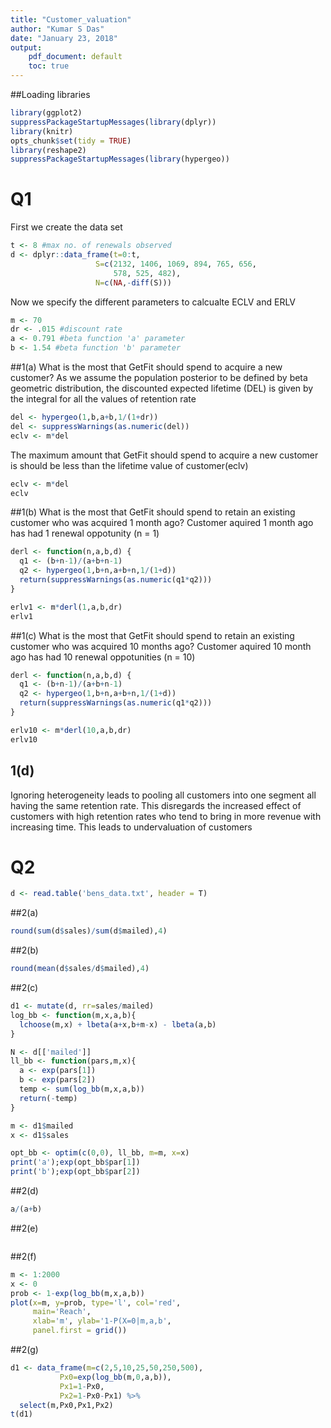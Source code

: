 ---
title: "Customer_valuation"
author: "Kumar S Das"
date: "January 23, 2018"
output: 
    pdf_document: default
    toc: true
---


##Loading libraries
```{r}
library(ggplot2)
suppressPackageStartupMessages(library(dplyr))
library(knitr)
opts_chunk$set(tidy = TRUE)
library(reshape2)
suppressPackageStartupMessages(library(hypergeo))
```
# Q1
First we create the data set
```{r}
t <- 8 #max no. of renewals observed
d <- dplyr::data_frame(t=0:t,
                   S=c(2132, 1406, 1069, 894, 765, 656, 
                       578, 525, 482),
                   N=c(NA,-diff(S)))
```

Now we specify the different parameters to calcualte ECLV and ERLV
```{r}
m <- 70 
dr <- .015 #discount rate
a <- 0.791 #beta function 'a' parameter
b <- 1.54 #beta function 'b' parameter
```
##1(a) What is the most that GetFit should spend to acquire a new customer?
As we assume the population posterior to be defined by beta geometric distribution, the discounted expected lifetime (DEL) is given by the integral for all the values of retention rate
```{r}
del <- hypergeo(1,b,a+b,1/(1+dr))
del <- suppressWarnings(as.numeric(del))
eclv <- m*del
```
The maximum amount that GetFit should spend to acquire a new customer is should be less than the lifetime value of customer(eclv)
```{r}
eclv <- m*del
eclv
```

##1(b) What is the most that GetFit should spend to retain an existing customer who was acquired 1 month ago?
Customer aquired 1 month ago has had 1 renewal oppotunity (n = 1)
```{r}
derl <- function(n,a,b,d) {
  q1 <- (b+n-1)/(a+b+n-1)
  q2 <- hypergeo(1,b+n,a+b+n,1/(1+d))
  return(suppressWarnings(as.numeric(q1*q2)))
}

erlv1 <- m*derl(1,a,b,dr)
erlv1
```


##1(c)  What is the most that GetFit should spend to retain an existing customer who was acquired 10 months ago?
Customer aquired 10 month ago has had 10 renewal oppotunities (n = 10)
```{r}
derl <- function(n,a,b,d) {
  q1 <- (b+n-1)/(a+b+n-1)
  q2 <- hypergeo(1,b+n,a+b+n,1/(1+d))
  return(suppressWarnings(as.numeric(q1*q2)))
}

erlv10 <- m*derl(10,a,b,dr)
erlv10
```

## 1(d)
Ignoring heterogeneity leads to pooling all customers into one segment all having the same retention rate. This disregards the increased effect of customers with high retention rates who tend to bring in more revenue with increasing time. This leads to undervaluation of customers

# Q2
```{r}
d <- read.table('bens_data.txt', header = T)
```


##2(a)
```{r}
round(sum(d$sales)/sum(d$mailed),4)
```
##2(b)
```{r}
round(mean(d$sales/d$mailed),4)
```
##2(c)
```{r}
d1 <- mutate(d, rr=sales/mailed)
log_bb <- function(m,x,a,b){
  lchoose(m,x) + lbeta(a+x,b+m-x) - lbeta(a,b)
}

N <- d[['mailed']]
ll_bb <- function(pars,m,x){
  a <- exp(pars[1])
  b <- exp(pars[2])
  temp <- sum(log_bb(m,x,a,b))
  return(-temp)
}

m <- d1$mailed
x <- d1$sales

opt_bb <- optim(c(0,0), ll_bb, m=m, x=x)
print('a');exp(opt_bb$par[1])
print('b');exp(opt_bb$par[2])
```
##2(d)
```{r}
a/(a+b)
```
##2(e)
```{r}

```
##2(f)
```{r}
m <- 1:2000
x <- 0
prob <- 1-exp(log_bb(m,x,a,b))
plot(x=m, y=prob, type='l', col='red',
     main='Reach',
     xlab='m', ylab='1-P(X=0|m,a,b',
     panel.first = grid())
```
##2(g)
```{r}
d1 <- data_frame(m=c(2,5,10,25,50,250,500),
           Px0=exp(log_bb(m,0,a,b)),
           Px1=1-Px0,
           Px2=1-Px0-Px1) %>% 
  select(m,Px0,Px1,Px2)
t(d1)
```


